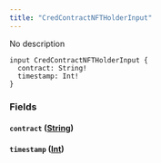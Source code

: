 ```yaml
---
title: "CredContractNFTHolderInput"
---
```


No description

```
input CredContractNFTHolderInput {
  contract: String!
  timestamp: Int!
}

```

### Fields[](#fields "Direct link to heading")

#### `contract` ([String](/developer/graphql-api/references/scalars/string))[](#contract-string "Direct link to heading")

#### `timestamp` ([Int](/developer/graphql-api/references/scalars/int))[](#timestamp-int "Direct link to heading")